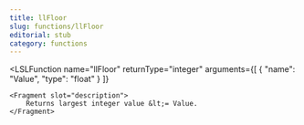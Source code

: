 ```yaml
---
title: llFloor
slug: functions/llFloor
editorial: stub
category: functions
---
```


<LSLFunction
	name="llFloor"
	returnType="integer"
	arguments={[
	{
		"name": "Value",
		"type": "float"
	}
]}
>
	<Fragment slot="description">
		Returns largest integer value &lt;= Value.
	</Fragment>
</LSLFunction>
